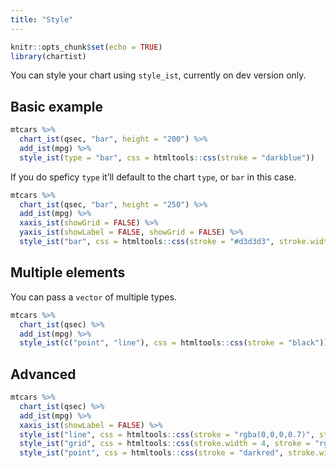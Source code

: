 ---
title: "Style"
---

```{r setup, include=FALSE}
knitr::opts_chunk$set(echo = TRUE)
library(chartist)
```

You can style your chart using `style_ist`, currently on dev version only.

## Basic example

```{r}
mtcars %>%
  chart_ist(qsec, "bar", height = "200") %>%
  add_ist(mpg) %>%
  style_ist(type = "bar", css = htmltools::css(stroke = "darkblue"))
```

If you do speficy `type` it'll default to the chart `type`, or `bar` in this case.

```{r}
mtcars %>%
  chart_ist(qsec, "bar", height = "250") %>%
  add_ist(mpg) %>%
  xaxis_ist(showGrid = FALSE) %>%
  yaxis_ist(showLabel = FALSE, showGrid = FALSE) %>%
  style_ist("bar", css = htmltools::css(stroke = "#d3d3d3", stroke.width = 20))
```

## Multiple elements

You can pass a `vector` of multiple types.

```{r}
mtcars %>%
  chart_ist(qsec) %>%
  add_ist(mpg) %>%
  style_ist(c("point", "line"), css = htmltools::css(stroke = "black")) 
```

## Advanced

```{r}
mtcars %>%
  chart_ist(qsec) %>%
  add_ist(mpg) %>%
  xaxis_ist(showLabel = FALSE) %>%
  style_ist("line", css = htmltools::css(stroke = "rgba(0,0,0,0.7)", stroke.dasharray = 15, stroke.width = 5)) %>%
  style_ist("grid", css = htmltools::css(stroke.width = 4, stroke = "rgba(0,0,0,0.2)", stroke.dasharray = 2)) %>%
  style_ist("point", css = htmltools::css(stroke = "darkred", stroke.width = 15)) 
```